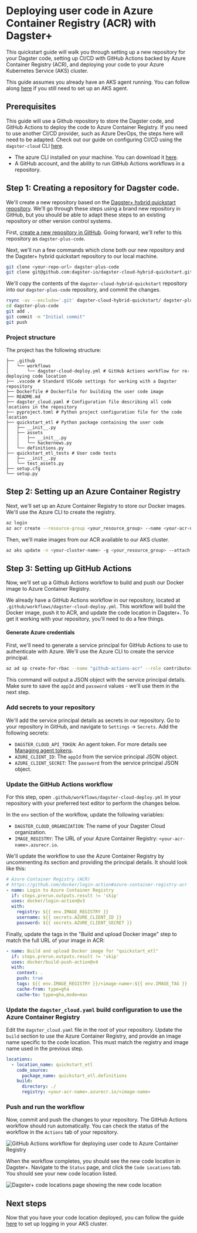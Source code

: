# Deploying user code in Azure Container Registry (ACR) with Dagster+

This quickstart guide will walk you through setting up a new repository for your Dagster code, setting up CI/CD with GitHub Actions backed by Azure Container Registry (ACR), and deploying your code to your Azure Kubernetes Service (AKS) cluster.

This guide assumes you already have an AKS agent running. You can follow along [here](/dagster-plus/deployment/azure/aks-agent) if you still need to set up an AKS agent.

## Prerequisites

This guide will use a Github repository to store the Dagster code, and GitHub Actions to deploy the code to Azure Container Registry. If you need to use another CI/CD provider, such as Azure DevOps, the steps here will need to be adapted. Check out our guide on configuring CI/CD using the `dagster-cloud` CLI [here](/dagster-plus/getting-started#step-4-configure-cicd-for-your-project).

- The azure CLI installed on your machine. You can download it [here](https://docs.microsoft.com/en-us/cli/azure/install-azure-cli).
- A GitHub account, and the ability to run GitHub Actions workflows in a repository.

## Step 1: Creating a repository for Dagster code.

We'll create a new repository based on the [Dagster+ hybrid quickstart repository](https://github.com/dagster-io/dagster-cloud-hybrid-quickstart). We'll go through these steps using a brand new repository in GitHub, but you should be able to adapt these steps to an existing repository or other version control systems.

First, [create a new repository in GitHub](https://docs.github.com/en/repositories/creating-and-managing-repositories/creating-a-new-repository). Going forward, we'll refer to this repository as `dagster-plus-code`.

Next, we'll run a few commands which clone both our new repository and the Dagster+ hybrid quickstart repository to our local machine.

```bash
git clone <your-repo-url> dagster-plus-code
git clone git@github.com:dagster-io/dagster-cloud-hybrid-quickstart.git
```

We'll copy the contents of the `dagster-cloud-hybrid-quickstart` repository into our `dagster-plus-code` repository, and commit the changes.

```bash
rsync -av --exclude='.git' dagster-cloud-hybrid-quickstart/ dagster-plus-code/
cd dagster-plus-code
git add .
git commit -m "Initial commit"
git push
```

### Project structure

The project has the following structure:

```plaintext
├── .github
│   └── workflows
│       └── dagster-cloud-deploy.yml # GitHub Actions workflow for re-deploying code location
├── .vscode # Standard VSCode settings for working with a Dagster repository
├── Dockerfile # Dockerfile for building the user code image
├── README.md
├── dagster_cloud.yaml # Configuration file describing all code locations in the repository
├── pyproject.toml # Python project configuration file for the code location
├── quickstart_etl # Python package containing the user code
│   ├── __init__.py
│   ├── assets
│   │   ├── __init__.py
│   │   └── hackernews.py
│   └── definitions.py
├── quickstart_etl_tests # User code tests
│   ├── __init__.py
│   └── test_assets.py
├── setup.cfg
└── setup.py
```

## Step 2: Setting up an Azure Container Registry

Next, we'll set up an Azure Container Registry to store our Docker images. We'll use the Azure CLI to create the registry.

```bash
az login
az acr create --resource-group <your_resource_group> --name <your-acr-name> --sku Basic
```

Then, we'll make images from our ACR available to our AKS cluster.

```bash
az aks update -n <your-cluster-name> -g <your_resource_group> --attach-acr <your-acr-name>
```

## Step 3: Setting up GitHub Actions

Now, we'll set up a Github Actions workflow to build and push our Docker image to Azure Container Registry.

We already have a GitHub Actions workflow in our repository, located at `.github/workflows/dagster-cloud-deploy.yml`. This workflow will build the Docker image, push it to ACR, and update the code location in Dagster+. To get it working with your repository, you'll need to do a few things.

#### Generate Azure credentials

First, we'll need to generate a service principal for GitHub Actions to use to authenticate with Azure. We'll use the Azure CLI to create the service principal.

```bash
az ad sp create-for-rbac --name "github-actions-acr" --role contributor --scopes /subscriptions/<your_azure_subscription_id>/resourceGroups/<your_resource_group>/providers/Microsoft.ContainerRegistry/registries/<your_acr_name>
```

This command will output a JSON object with the service principal details. Make sure to save the `appId` and `password` values - we'll use them in the next step.

### Add secrets to your repository

We'll add the service principal details as secrets in our repository. Go to your repository in GitHub, and navigate to `Settings` -> `Secrets`. Add the following secrets:

- `DAGSTER_CLOUD_API_TOKEN`: An agent token. For more details see [Managing agent tokens](/dagster-plus/account/managing-user-agent-tokens#managing-agent-tokens).
- `AZURE_CLIENT_ID`: The `appId` from the service principal JSON object.
- `AZURE_CLIENT_SECRET`: The `password` from the service principal JSON object.

### Update the GitHub Actions workflow

For this step, open `.github/workflows/dagster-cloud-deploy.yml` in your repository with your preferred text editor to perform the changes below.

In the `env` section of the workflow, update the following variables:

- `DAGSTER_CLOUD_ORGANIZATION`: The name of your Dagster Cloud organization.
- `IMAGE_REGISTRY`: The URL of your Azure Container Registry: `<your-acr-name>.azurecr.io`.

We'll update the workflow to use the Azure Container Registry by uncommenting its section and providing the principal details. It should look like this:

```yaml
# Azure Container Registry (ACR)
# https://github.com/docker/login-action#azure-container-registry-acr
- name: Login to Azure Container Registry
  if: steps.prerun.outputs.result != 'skip'
  uses: docker/login-action@v3
  with:
    registry: ${{ env.IMAGE_REGISTRY }}
    username: ${{ secrets.AZURE_CLIENT_ID }}
    password: ${{ secrets.AZURE_CLIENT_SECRET }}
```

Finally, update the tags in the "Build and upload Docker image" step to match the full URL of your image in ACR:

```yaml
- name: Build and upload Docker image for "quickstart_etl"
  if: steps.prerun.outputs.result != 'skip'
  uses: docker/build-push-action@v4
  with:
    context: .
    push: true
    tags: ${{ env.IMAGE_REGISTRY }}/<image-name>:${{ env.IMAGE_TAG }}
    cache-from: type=gha
    cache-to: type=gha,mode=max
```

### Update the `dagster_cloud.yaml` build configuration to use the Azure Container Registry

Edit the `dagster_cloud.yaml` file in the root of your repository. Update the `build` section to use the Azure Container Registry, and provide an image name specific to the code location. This must match the registry and image name used in the previous step.

```yaml
locations:
  - location_name: quickstart_etl
    code_source:
      package_name: quickstart_etl.definitions
    build:
      directory: ./
      registry: <your-acr-name>.azurecr.io/<image-name>
```

### Push and run the workflow

Now, commit and push the changes to your repository. The GitHub Actions workflow should run automatically. You can check the status of the workflow in the `Actions` tab of your repository.

<Image
src="/images/dagster-cloud/azure/github-actions-workflow.png"
alt="GitHub Actions workflow for deploying user code to Azure Container Registry"
width={970}
height={794}
/>

When the workflow completes, you should see the new code location in Dagster+. Navigate to the `Status` page, and click the `Code Locations` tab. You should see your new code location listed.

<Image
src="/images/dagster-cloud/azure/dagster-cloud-code-locations.png"
alt="Dagster+ code locations page showing the new code location"
width={1152}
height={320}
/>

## Next steps

Now that you have your code location deployed, you can follow the guide [here](/dagster-plus/deployment/azure/blob-compute-logs) to set up logging in your AKS cluster.
